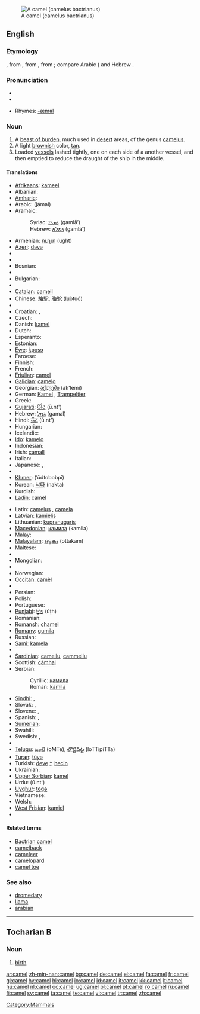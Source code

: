 {{see|camèl|camęl}}
[[Image:Camel seitlich trabend.jpg|thumb|right|A camel (camelus bactrianus)]]
==English==
{{wikipedia}}

===Etymology===
{{etyl|ang}}, from {{etyl|la}} {{term|camelus|lang=la}}, from {{etyl|grc}} {{term|sc=polytonic|κάμηλος|tr=kamēlos|lang=grc}}, from {{proto|Semitic|gamal-}}; compare Arabic {{term|sc=Arab|جمل|tr=jamal|lang=ar}}) and Hebrew {{term|sc=Hebr|גמל|tr=gamal|lang=he}}.

===Pronunciation===
* {{IPA|/'kæməl/}}
* {{audio|en-us-camel.ogg|Audio (US)}}

* Rhymes: [[Rhymes:English:-æməl|-æməl]]

===Noun===
{{en-noun}}

# A [[beast of burden]], much used in [[desert]] areas, of the genus [[camelus]].
# A light [[brownish]] color, [[tan]].
# Loaded [[vessel]]s lashed tightly, one on each side of a another vessel, and then emptied to reduce the draught of the ship in the middle.

====Translations====
{{trans-top|beast of burden}}
* [[Afrikaans]]: [[kameel]]
* Albanian: {{t-|sq|deve|f|xs=Albanian}}
* [[Amharic]]: {{t-|am|ግመል|tr=gəmäl|sc=Ethi|xs=Amharic}}
* Arabic: {{Arab|[[جمل]]}} (jámal) {{m}}
* Aramaic:
*: Syriac: [[ܓܡܠܐ]] (gamlā’) {{c}}
*: Hebrew: [[גמלא]] (gamlā’) {{c}}
* Armenian: [[ուղտ]] (ught)
* [[Azeri]]: [[dəvə]]
* {{trreq|Basque}}
* {{trreq|Bengali}}
* Bosnian: {{t-|bs|kamila|f}}
* {{trreq|Breton}}
* Bulgarian: {{t+|bg|камила|f|tr=kamila|sc=Cyrl}}
* {{trreq|Burmese}}
* [[Catalan]]: [[camell]] {{m}}
* Chinese: [[駱駝]], [[骆驼]] (luòtuó)
* {{trreq|Chuvash}}
* Croatian: {{t-|hr|kamila|f}}, {{t-|hr|deva|f}}
* Czech: {{t-|cs|velbloud|m}}
* Danish: [[kamel]] {{g|Danish}}
* Dutch: {{t+|nl|kameel|m}}
* Esperanto: {{t+|eo|kamelo|xs=Esperanto}}
* Estonian: {{t-|et|kaamel}}
* [[Ewe]]: [[kposɔ]] {{n}}
* Faroese: {{t-|fo|kamelur|m|xs=Faroese}}
* Finnish: {{t+|fi|kameli}}
* French: {{t+|fr|chameau|m}}
* [[Friulian]]: [[camęl]]
* [[Galician]]: [[camelo]] {{m}}
* Georgian: [[აქლემი]] (ak‘lemi)
* German: [[Kamel]] {{n}}, [[Trampeltier]] {{n}}
* Greek: {{t+|el|καμήλα|f|sc=Grek}}
* [[Gujarati]]: [[ઊંટ]] (ū.nt')
* Hebrew: [[גמל]] (gamal) {{m}}
* Hindi: [[ऊँट]] (ū.nt') {{m}}
* Hungarian: {{t+|hu|teve}}
* Icelandic: {{t+|is|úlfaldi|m}}
* [[Ido]]: [[kamelo]]
* Indonesian: {{t+|id|unta|xs=Indonesian}}
* Irish: [[camall]] {{m}}
* Italian: {{t+|it|cammello|m}}
* Japanese: {{t-|ja|駱駝|sc=Jpan}}, {{t-|ja|ラクダ|tr=rakuda|sc=Jpan}}
* {{trreq|Kannada}}
* [[Khmer]]: {{Khmr|[[អូដ្ធបូកពីរ]]}} (’ūdtobobpī)
* Korean: [[낙타]] (nakta)
* Kurdish: {{KUchar|[[حوشتر]]}}
* [[Ladin]]: camel
{{trans-mid}}
* Latin: [[camelus]] {{m}}, [[camela]] {{f}}
* Latvian: [[kamielis]] {{g|Latvian}}
* Lithuanian: [[kupranugaris]] {{g|Lithuanian}}
* [[Macedonian]]: [[камила]] (kamila) {{f}}
* Malay: {{t-|ms|unta|xs=Malay}}
* [[Malayalam]]: [[ഒട്ടകം]] (ottakam)
* Maltese: {{t-|mt|ġemel|m|xs=Maltese}}
* {{trreq|Marathi}}
* Mongolian: {{t-|mn|тэмээ|sc=Cyrl|xs=Mongolian}}
* {{trreq|Nepali}}
* Norwegian: {{t+|no|kamel|m}}
* [[Occitan]]: [[camèl]] {{m}}
* {{trreq|Oriya}}
* Persian: {{t+|fa|شتر|tr=shotor|sc=fa-Arab|xs=Persian}}
* Polish: {{t-|pl|wielbłąd|m}}
* Portuguese: {{t+|pt|camelo|m}}
* [[Punjabi]]: [[ਊਠ]] (ūṭh)
* Romanian: {{t+|ro|cămilă|f}}
* [[Romansh]]: [[chamel]]
* [[Romany]]: [[gumila]] {{f}}
* Russian: {{t+|ru|верблюд|m|tr=v'erbljúd|sc=Cyrl}}
* [[Sami]]: [[kamela]]
* {{trreq|Sanskrit}}
* [[Sardinian]]: [[camellu]], [[cammellu]]
* Scottish: [[càmhal]]
* Serbian:
*: Cyrillic: [[камила#Serbian|камила]] {{f}}
*: Roman: [[kamila#Serbian|kamila]] {{f}}
* [[Sindhi]]: {{SDchar|[[اُٺُ]]}} {{m}}, {{SDchar|[[ڏاچِي]]}} {{m}}
* Slovak: {{t-|sk|ťava|f}}, {{t-|sk|dromedár|m}}
* Slovene: {{t+|sl|kamela|f}}, {{t+|sl|velblod|m}}
* Spanish: {{t+|es|camello|m}}, {{t-|es|dromedario|m}}
* [[Sumerian]]: {{tø|sux|𒄞𒆳𒋛𒄮𒊏𒀭|tr=AM.SI.ḪAR.RA.AN|sc=Xsux|xs=Sumerian}}
* Swahili: {{t-|sw|ngamia|xs=Swahili}}
* Swedish: {{t+|sv|kamel|c}}, {{t+|sv|dromedar|c}}
* {{trreq|Tamil}}
* [[Telugu]]: [[ఒంటె]] (oMTe), [[లొట్టిపిట్ట]] (loTTipiTTa)
* [[Turan]]: [[tüyə]]
* Turkish: [[deve]] [[:tr:deve|^]], [[hecin]]
* Ukrainian: {{t-|uk|верблюд|m|tr=verbljud|sc=Cyrl|xs=Ukrainian}}
* [[Upper Sorbian]]: [[kamel]]
* Urdu: {{ur-Arab|[[اونٹ|اُونٹ]]}} (ū.nt') {{g|Urdu}}
* [[Uyghur]]: [[tɵgə]]
* Vietnamese: {{t+|vi|lạc đà|xs=Vietnamese}}
* Welsh: {{t-|cy|camel|m|xs=Welsh}}
* [[West Frisian]]: [[kamiel]] {{c}}
* {{trreq|Yiddish}}
{{trans-bottom}}

====Related terms====
* [[Bactrian camel]]
* [[camelback]]
* [[cameleer]]
* [[camelopard]]
* [[camel toe]]

===See also===
* [[dromedary]]
* [[llama]]
* [[arabian]]

[[Category:Mammals]]

----

==Tocharian B==

===Noun===
{{infl|txb|noun}}

# [[birth]]

[[ar:camel]]
[[zh-min-nan:camel]]
[[bg:camel]]
[[de:camel]]
[[el:camel]]
[[fa:camel]]
[[fr:camel]]
[[gl:camel]]
[[hy:camel]]
[[hi:camel]]
[[io:camel]]
[[id:camel]]
[[it:camel]]
[[kk:camel]]
[[lt:camel]]
[[hu:camel]]
[[nl:camel]]
[[oc:camel]]
[[ug:camel]]
[[pl:camel]]
[[pt:camel]]
[[ro:camel]]
[[ru:camel]]
[[fi:camel]]
[[sv:camel]]
[[ta:camel]]
[[te:camel]]
[[vi:camel]]
[[tr:camel]]
[[zh:camel]]